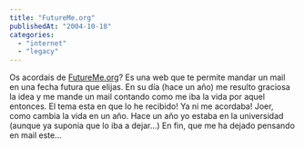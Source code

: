 ```yaml
---
title: "FutureMe.org"
publishedAt: "2004-10-18"
categories: 
  - "internet"
  - "legacy"
---
```


Os acordais de [FutureMe.org](http://www.futureme.org)? Es una web que te permite mandar un mail en una fecha futura que elijas. En su día (hace un año) me resulto graciosa la idea y me mande un mail contando como me iba la vida por aquel entonces. El tema esta en que lo he recibido! Ya ni me acordaba! Joer, como cambia la vida en un año. Hace un año yo estaba en la universidad (aunque ya suponia que lo iba a dejar...) En fin, que me ha dejado pensando en mail este...
